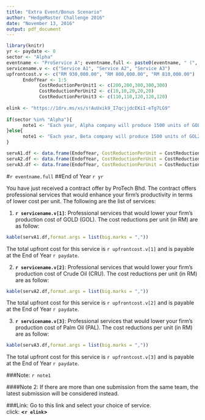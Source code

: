 ```yaml
---
title: "Extra Event/Bonus Scenario"
author: "HedgeMaster Challenge 2016"
date: "November 13, 2016"
output: pdf_document
---
```


```r
library(knitr)
yr <- paydate <- 0
sector <- "Alpha"
eventname <- "ProService A"; eventname.full <- paste0(eventname, " (", sector, ")")
servicename.v <- c("Service A1", "Service A2", "Service A3")
upfrontcost.v <- c("RM 930,000.00", "RM 800,000.00", "RM 810,000.00")
      EndofYear <- 1:5
            CostReductionPerUnit1 <- c(200,200,300,300,300)
            CostReductionPerUnit2 <- c(10,10,20,20,20)      
            CostReductionPerUnit3 <- c(110,110,120,120,120)      
            
elink <- "https://1drv.ms/xs/s!AuUxik9_I7qcjjdcEKiI-eTg7LG9"      
            
if(sector %in% "Alpha"){
      note1 <- "Each year, Alpha company will produce 1500 units of GOL, 20000 units of CRU, 3000 units of PAL."
}else{
      note1 <- "Each year, Beta company will produce 1500 units of GOL2, 20000 units of CRU2, 3000 units of PAL2."
}

servA1.df <- data.frame(EndofYear, CostReductionPerUnit = CostReductionPerUnit1 )
servA2.df <- data.frame(EndofYear, CostReductionPerUnit = CostReductionPerUnit2 )
servA3.df <- data.frame(EndofYear, CostReductionPerUnit = CostReductionPerUnit3 )

```

#`r eventname.full`
##End of Year `r yr` 

You have just received a contract offer by ProTech Bhd. The contract offers professional services that would enhance your firm's productivity in terms of lower cost per unit. The following are the list of services:


(@) **`r servicename.v[1]`**:
Professional services that would lower your firm's production cost of GOLD (GOL). The cost reductions per unit (in RM) are as follow:

```r
kable(servA1.df,format.args = list(big.marks = ","))
```

The total upfront cost for this service is `r upfrontcost.v[1]` and is payable at the End of Year `r paydate`.

(@) **`r servicename.v[2]`**:
Professional services that would lower your firm's production cost of Crude Oil (CRU). The cost reductions per unit (in RM) are as follow:

```r
kable(servA2.df,format.args = list(big.marks = ","))
```

The total upfront cost for this service is `r upfrontcost.v[2]` and is payable at the End of Year `r paydate`.

(@) **`r servicename.v[3]`**: 
Professional services that would lower your firm's production cost of Palm Oil (PAL). The cost reductions per unit (in RM) are as follow:

```r
kable(servA3.df,format.args = list(big.marks = ","))
```

The total upfront cost for this service is `r upfrontcost.v[3]` and is payable at the End of Year `r paydate`.

###Note: 
`r note1`

####Note 2:
If there are more than one submission from the same team, the latest submission will be considered instead.

###Link:
Go to this link and select your choice of service.  
click: __<`r elink`>__


